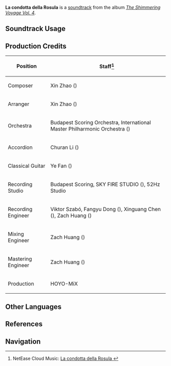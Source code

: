 {{Soundtrack Infobox
|image          = The Shimmering Voyage Vol 4.png
|album          = The Shimmering Voyage Vol. 4
|disc           = 3
|number         = 51
|featured       = 
|featured2      = 
|featured3      = 
|featured_disc  = 
|featured_disc2 = 
|featured_disc3 = 
|youtube_id     = jAg5p8DY0cs
|spotify_id     = 6bBfOVYhB7MdG8Bke5ymYV
|previous       = All Passed With the Rain
|next           = Weaving Nishiki
}}
'''La condotta della Rosula''' is a [[soundtrack]] from the album ''[[The Shimmering Voyage Vol. 4]]''.

==Soundtrack Usage==
{{Soundtrack Usage
|location          = 
|quest             = Yesterday's Tears, Tomorrow's Light//cutscene
|domain            = 
|eventgameplay     = 
|special_displayed = 
|special           = 
|teapot            = 
|mediaoriginal     =
}}
<!--
==Other Arrangements==
{{Files by Category Gallery|Media Using an Unreleased Arrangement of {{subst:#titleparts:{{subst:PAGENAME}}}} Soundtrack}}
-->
==Production Credits==
{| class="wikitable"
! Position
! Staff<ref>NetEase Cloud Music: [https://music.163.com/#/song?id=2613484748 La condotta della Rosula {{zh|刺玫的律度}}]</ref>
|-
! Composer
| Xin Zhao ({{zh|赵鑫}})
|-
! Arranger
| Xin Zhao ({{zh|赵鑫}})
|-
! Orchestra
| Budapest Scoring Orchestra, International Master Philharmonic Orchestra ({{zh|国际首席爱乐乐团}})
|-
! Accordion
| Churan Li ({{zh|李楚然}})
|-
! Classical Guitar
| Ye Fan ({{zh|范晔}})
|-
! Recording Studio
| Budapest Scoring, SKY FIRE STUDIO ({{zh|九紫天诚录音棚}}), 52Hz Studio
|-
! Recording Engineer
| Viktor Szabó, Fangyu Dong ({{zh|董方昱}}), Xinguang Chen ({{zh|陈鑫光}}), Zach Huang ({{zh|黄巍}})
|-
! Mixing Engineer
| Zach Huang ({{zh|黄巍}})
|-
! Mastering Engineer
| Zach Huang ({{zh|黄巍}})
|-
! Production
| HOYO-MiX
|}

<!--
==Gallery==
<gallery>
</gallery>

==Trivia==
-->
==Other Languages==
{{Other Languages
|en      = La condotta della Rosula
|en_lang = it
|en_tl   = The Conduct of the Rosula
|zhs     = 
|zhs_rm  = 
|zht     = 
|zht_rm  = 
|zh_tl   = 
|ja      = 
|ja_rm   = 
|ja_tl   = 
}}

==References==
{{Reflist}}

==Navigation==
{{Soundtrack Navbox|The Shimmering Voyage|4}}